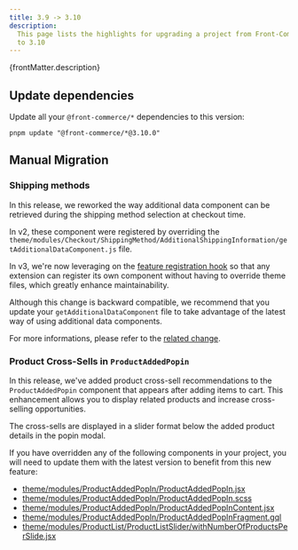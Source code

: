 ```yaml
---
title: 3.9 -> 3.10
description:
  This page lists the highlights for upgrading a project from Front-Commerce 3.9
  to 3.10
---
```



<p>{frontMatter.description}</p>

## Update dependencies

Update all your `@front-commerce/*` dependencies to this version:

```shell
pnpm update "@front-commerce/*@3.10.0"
```

## Manual Migration

### Shipping methods

In this release, we reworked the way additional data component can be retrieved
during the shipping method selection at checkout time.

In v2, these component were registered by overriding the
`theme/modules/Checkout/ShippingMethod/AdditionalShippingInformation/getAdditionalDataComponent.js`
file.

In v3, we're now leveraging on the
[feature registration hook](/docs/3.x/api-reference/front-commerce-core/extension-features#registerfeature)
so that any extension can register its own component without having to override
theme files, which greatly enhance maintainability.

Although this change is backward compatible, we recommend that you update your
`getAdditionalDataComponent` file to take advantage of the latest way of using
additional data components.

For more informations, please refer to the
[related change](https://gitlab.blackswift.cloud/front-commerce/front-commerce/-/commit/2de78fd7361cf92295582ac5a39beaee39b5a860?merge_request_iid=3855).

### Product Cross-Sells in `ProductAddedPopin`

In this release, we've added product cross-sell recommendations to the
`ProductAddedPopin` component that appears after adding items to cart. This
enhancement allows you to display related products and increase cross-selling
opportunities.

The cross-sells are displayed in a slider format below the added product details
in the popin modal.

If you have overridden any of the following components in your project, you will
need to update them with the latest version to benefit from this new feature:

- [theme/modules/ProductAddedPopIn/ProductAddedPopIn.jsx](https://gitlab.blackswift.cloud/front-commerce/front-commerce/-/blob/3.10.x/packages/theme-chocolatine/theme/modules/ProductAddedPopIn/ProductAddedPopIn.jsx#L28)
- [theme/modules/ProductAddedPopIn/ProductAddedPopIn.scss](https://gitlab.blackswift.cloud/front-commerce/front-commerce/-/blob/3.10.x/packages/theme-chocolatine/theme/modules/ProductAddedPopIn/ProductAddedPopIn.scss#L18-23)
- [theme/modules/ProductAddedPopIn/ProductAddedPopInContent.jsx](https://gitlab.blackswift.cloud/front-commerce/front-commerce/-/blob/3.10.x/packages/theme-chocolatine/theme/modules/ProductAddedPopIn/ProductAddedPopInContent.jsx#L15-17)
- [theme/modules/ProductAddedPopIn/ProductAddedPopInFragment.gql](https://gitlab.blackswift.cloud/front-commerce/front-commerce/-/blob/3.10.x/packages/theme-chocolatine/theme/modules/ProductAddedPopIn/ProductAddedPopInFragment.gql#L17-19)
- [theme/modules/ProductList/ProductListSlider/withNumberOfProductsPerSlide.jsx](https://gitlab.blackswift.cloud/front-commerce/front-commerce/-/blob/3.10.x/packages/theme-chocolatine/theme/modules/ProductList/ProductListSlider/withNumberOfProductsPerSlide.jsx)
